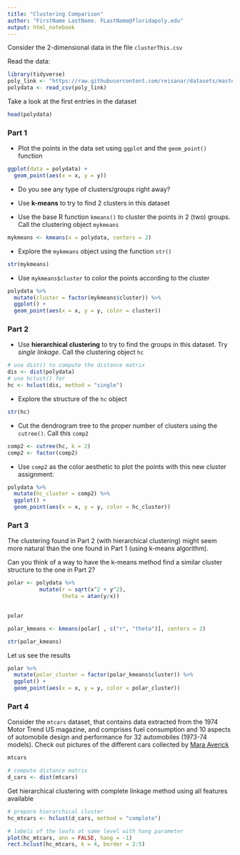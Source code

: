 ```yaml
---
title: "Clustering Comparison"
author: "FirstName LastName. FLastName@floridapoly.edu"
output: html_notebook
---
```




Consider the 2-dimensional data in the file `clusterThis.csv`

Read the data:

```r
library(tidyverse)
poly_link <- "https://raw.githubusercontent.com/reisanar/datasets/master/clusterThis.csv"
polydata <- read_csv(poly_link)
```

Take a look at the first entries in the dataset

```r
head(polydata)
```


### Part 1

- Plot the points in the data set using `ggplot` and the `geom_point()` function

```r
ggplot(data = polydata) +
  geom_point(aes(x = x, y = y))
```


- Do you see any type of clusters/groups right away?

- Use **k-means** to try to find 2 clusters in this dataset


- Use the base R function `kmeans()` to cluster the points in 2 (two) groups. Call the clustering object `mykmeans`

```r
mykmeans <- kmeans(x = polydata, centers = 2)
```

- Explore the `mykmeans` object using the function `str()`

```r
str(mykmeans)
```

- Use `mykmeans$cluster` to color the points according to the cluster

```r
polydata %>%
  mutate(cluster = factor(mykmeans$cluster)) %>%
  ggplot() +
  geom_point(aes(x = x, y = y, color = cluster))
```



### Part 2

- Use **hierarchical clustering** to try to find the groups in this dataset. Try _single linkage_. Call the clustering object `hc`


```r
# use dist() to compute the distance matrix
dis <- dist(polydata)
# use hclust() for 
hc <- hclust(dis, method = "single")
```

- Explore the structure of the `hc` object

```r
str(hc)
```

- Cut the dendrogram tree to the proper number of clusters using the `cutree()`. Call this `comp2`

```r
comp2 <- cutree(hc, k = 2)
comp2 <- factor(comp2)
```

- Use `comp2` as the color aesthetic to plot the points with this new cluster assignment:

```r
polydata %>%
  mutate(hc_cluster = comp2) %>%
  ggplot() +
  geom_point(aes(x = x, y = y, color = hc_cluster))

```


### Part 3


The clustering found in Part 2 (with hierarchical clustering) might seem more natural than the one found in Part 1 (using k-means algorithm). 

Can you think of a way to have the k-means method find a similar cluster structure to the one in Part 2?

```r
polar <- polydata %>%
          mutate(r = sqrt(x^2 + y^2),
                 theta = atan(y/x))
  
```

```r
polar
```

```r
polar_kmeans <- kmeans(polar[ , c("r", "theta")], centers = 2)
```


```r
str(polar_kmeans)
```

Let us see the results

```r
polar %>%
  mutate(polar_cluster = factor(polar_kmeans$cluster)) %>%
  ggplot() +
  geom_point(aes(x = x, y = y, color = polar_cluster))

```



### Part 4

Consider the `mtcars` dataset, that contains data extracted from the 1974 Motor Trend US magazine, and comprises fuel consumption and 10 aspects of automobile design and performance for 32 automobiles (1973-74 models). Check out pictures of the different cars collected by [Mara Averick](https://twitter.com/i/moments/1001619000827228160)

```r
mtcars
```


```r
# compute distance matrix
d_cars <- dist(mtcars)
```

Get hierarchical clustering with complete linkage method using all features available

```r
# prepare hierarchical cluster
hc_mtcars <- hclust(d_cars, method = "complete")
```

```r
# labels of the leafs at same level with hang parameter
plot(hc_mtcars, ann = FALSE, hang = -1)
rect.hclust(hc_mtcars, k = 4, border = 2:5)
```

